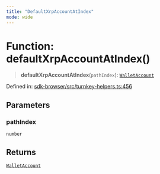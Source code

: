 ```yaml
---
title: "DefaultXrpAccountAtIndex"
mode: wide
---
```

  
# Function: defaultXrpAccountAtIndex()

> **defaultXrpAccountAtIndex**(`pathIndex`): [`WalletAccount`](../WalletAccount/readme)

Defined in: [sdk-browser/src/turnkey-helpers.ts:456](https://github.com/tkhq/sdk/blob/ee72856c3f450731d7501ab05001215768b71500/packages/sdk-browser/src/turnkey-helpers.ts#L456)

## Parameters

### pathIndex

`number`

## Returns

[`WalletAccount`](../WalletAccount/readme)
